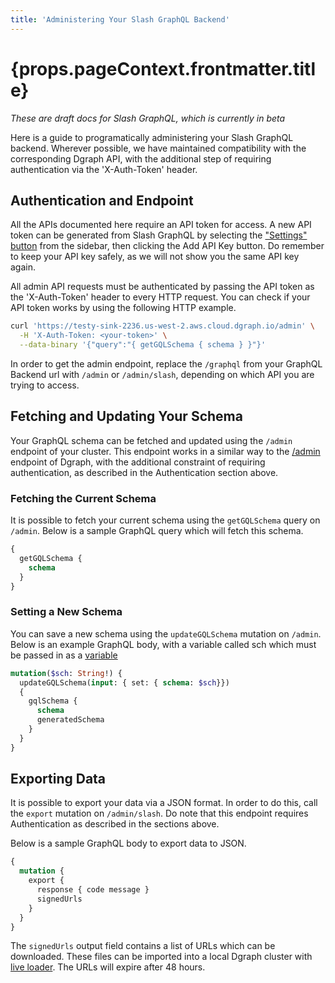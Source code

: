 ```yaml
---
title: 'Administering Your Slash GraphQL Backend'
---
```

<h1>{props.pageContext.frontmatter.title}</h1>

*These are draft docs for Slash GraphQL, which is currently in beta*

Here is a guide to programatically administering your Slash GraphQL backend. Wherever possible, we have maintained compatibility with the corresponding Dgraph API, with the additional step of requiring authentication via the 'X-Auth-Token' header.

## Authentication and Endpoint

All the APIs documented here require an API token for access. A new API token can be generated from Slash GraphQL by selecting the ["Settings" button](https://slash.dgraph.io/_/settings) from the sidebar, then clicking the Add API Key button. Do remember to keep your API key safely, as we will not show you the same API key again.

All admin API requests must be authenticated by passing the API token as the 'X-Auth-Token' header to every HTTP request. You can check if your API token works by using the following HTTP example.

```sh
curl 'https://testy-sink-2236.us-west-2.aws.cloud.dgraph.io/admin' \
  -H 'X-Auth-Token: <your-token>' \
  --data-binary '{"query":"{ getGQLSchema { schema } }"}'
```

In order to get the admin endpoint, replace the `/graphql` from your GraphQL Backend url with `/admin` or `/admin/slash`, depending on which API you are trying to access.

## Fetching and Updating Your Schema

Your GraphQL schema can be fetched and updated using the `/admin` endpoint of your cluster. This endpoint works in a similar way to the [/admin](https://graphql.dgraph.io/doc/admin) endpoint of Dgraph, with the additional constraint of requiring authentication, as described in the Authentication section above.

### Fetching the Current Schema

It is possible to fetch your current schema using the `getGQLSchema` query on `/admin`. Below is a sample GraphQL query which will fetch this schema.
```graphql
{
  getGQLSchema {
    schema
  }
}
```

### Setting a New Schema

You can save a new schema using the `updateGQLSchema` mutation on `/admin`. Below is an example GraphQL body, with a variable called sch which must be passed in as a [variable](https://graphql.org/graphql-js/passing-arguments/)

```graphql
mutation($sch: String!) {
  updateGQLSchema(input: { set: { schema: $sch}})
  {
    gqlSchema {
      schema
      generatedSchema
    }
  }
}
```

## Exporting Data

It is possible to export your data via a JSON format. In order to do this, call the `export` mutation on `/admin/slash`. Do note that this endpoint requires Authentication as described in the sections above.

Below is a sample GraphQL body to export data to JSON.

```graphql
{
  mutation {
    export {
      response { code message }
      signedUrls
    }
  }
}
```

The `signedUrls` output field contains a list of URLs which can be downloaded. These files can be imported into a local Dgraph cluster with [live loader](https://dgraph.io/docs/deploy/#live-loader). The URLs will expire after 48 hours.
